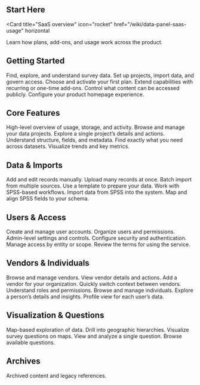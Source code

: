 ## Start Here

<Card
  title="SaaS overview"
  icon="rocket"
  href="/wiki/data-panel-saas-usage"
  horizontal
>
  Learn how plans, add-ons, and usage work across the product.
</Card>

## Getting Started

<Columns cols={2}>
  <Card title="Getting started: Data user" href="/wiki/getting-started-data-user">
    Find, explore, and understand survey data.
  </Card>
  <Card title="Getting started: Data creator" href="/wiki/getting-started-data-creator">
    Set up projects, import data, and govern access.
  </Card>
  <Card title="Purchase a plan" href="/wiki/purchase-new-plan">
    Choose and activate your first plan.
  </Card>
  <Card title="Purchase an add-on" href="/wiki/purchase-new-addon">
    Extend capabilities with recurring or one-time add-ons.
  </Card>
  <Card title="Public access" href="/wiki/public-access">
    Control what content can be accessed publicly.
  </Card>
  <Card title="Homepage setup" href="/wiki/homepage-setup">
    Configure your product homepage experience.
  </Card>
</Columns>

## Core Features

<Columns cols={2}>
  <Card title="Dashboard" href="/wiki/dashboard">
    High-level overview of usage, storage, and activity.
  </Card>
  <Card title="Data projects" href="/wiki/data-project-list">
    Browse and manage your data projects.
  </Card>
  <Card title="Data project page" href="/wiki/data-project-page">
    Explore a single project’s details and actions.
  </Card>
  <Card title="Data profile" href="/wiki/data-profile">
    Understand structure, fields, and metadata.
  </Card>
  <Card title="Advanced search" href="/wiki/advanced-search">
    Find exactly what you need across datasets.
  </Card>
  <Card title="Trends" href="/wiki/trend">
    Visualize trends and key metrics.
  </Card>
</Columns>

## Data & Imports

<Columns cols={2}>
  <Card title="Data entry" href="/wiki/data-entry">
    Add and edit records manually.
  </Card>
  <Card title="Bulk upload" href="/wiki/bulk-upload">
    Upload many records at once.
  </Card>
  <Card title="Multi bulk upload" href="/wiki/multi-bulk-upload">
    Batch import from multiple sources.
  </Card>
  <Card title="Sample file" href="/wiki/sample-file">
    Use a template to prepare your data.
  </Card>
  <Card title="SPSS overview" href="/wiki/spss">
    Work with SPSS-based workflows.
  </Card>
  <Card title="SPSS import" href="/wiki/spss-data-entry">
    Import data from SPSS into the system.
  </Card>
  <Card title="Map SPSS fields" href="/wiki/setup-map-spss">
    Map and align SPSS fields to your schema.
  </Card>
</Columns>

## Users & Access

<Columns cols={2}>
  <Card title="User management" href="/wiki/user-management">
    Create and manage user accounts.
  </Card>
  <Card title="User groups" href="/wiki/user-groups">
    Organize users and permissions.
  </Card>
  <Card title="Admin management" href="/wiki/admin-management">
    Admin-level settings and controls.
  </Card>
  <Card title="Security settings" href="/wiki/security-settings">
    Configure security and authentication.
  </Card>
  <Card title="Entity access" href="/wiki/entity-access">
    Manage access by entity or scope.
  </Card>
  <Card title="Terms & conditions" href="/wiki/terms-and-conditions">
    Review the terms for using the service.
  </Card>
</Columns>

## Vendors & Individuals

<Columns cols={2}>
  <Card title="Vendors list" href="/wiki/vendor-list">
    Browse and manage vendors.
  </Card>
  <Card title="Vendor page" href="/wiki/vendor-page">
    View vendor details and actions.
  </Card>
  <Card title="Create vendor" href="/wiki/create-vendor-for-organization">
    Add a vendor for your organization.
  </Card>
  <Card title="Choose vendor from header" href="/wiki/choose-vendor-from-header">
    Quickly switch context between vendors.
  </Card>
  <Card title="Roles for vendor individuals" href="/wiki/vendor-individual-roles">
    Understand roles and permissions.
  </Card>
  <Card title="Individuals list" href="/wiki/individual-list">
    Browse and manage individuals.
  </Card>
  <Card title="Individual page" href="/wiki/individual-page">
    Explore a person’s details and insights.
  </Card>
  <Card title="Individual profile (each user)" href="/wiki/individual-page-of-each-user">
    Profile view for each user’s data.
  </Card>
</Columns>

## Visualization & Questions

<Columns cols={2}>
  <Card title="Maps" href="/wiki/map">
    Map-based exploration of data.
  </Card>
  <Card title="Drilldown map" href="/wiki/drilldown-map">
    Drill into geographic hierarchies.
  </Card>
  <Card title="Map visualization (questions)" href="/wiki/map-visualization-question-page">
    Visualize survey questions on maps.
  </Card>
  <Card title="Question page" href="/wiki/question-page">
    View and analyze a single question.
  </Card>
  <Card title="Question list" href="/wiki/question-list">
    Browse available questions.
  </Card>
</Columns>

## Archives

<Card title="Public archive" href="/wiki/voxdash-public-archive">
  Archived content and legacy references.
</Card>
